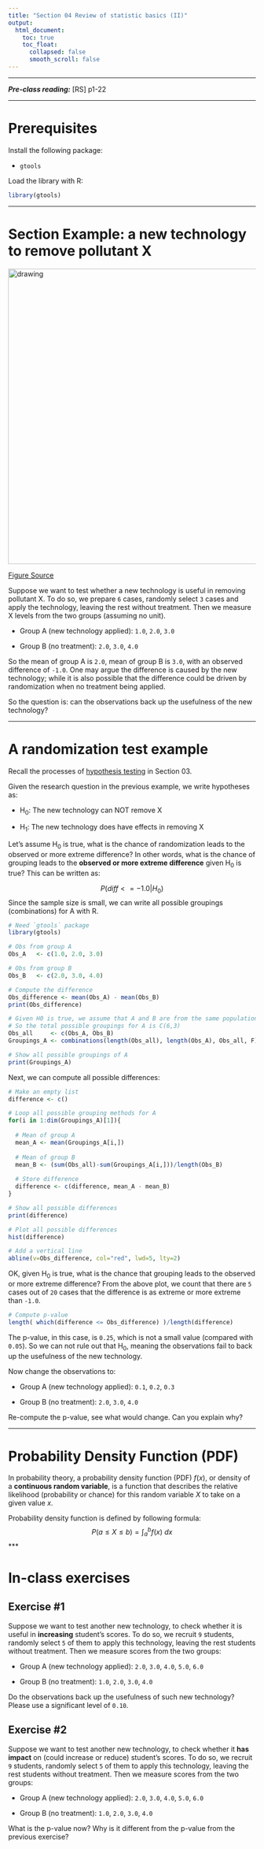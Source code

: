 ---
title: "Section 04 Review of statistic basics (II)"
output:
  html_document:
    toc: true
    toc_float:
      collapsed: false
      smooth_scroll: false
---

***

***Pre-class reading:*** [RS] p1-22 

***

# Prerequisites

Install the following package:

+ `gtools`

Load the library with R:

```{r}
library(gtools)
```

***

# Section Example: a new technology to remove pollutant X

<img src="figs/sampling.jpg" alt="drawing" width="600"/>

[Figure Source](https://www.alamy.com/zouping-china-march-15-2021-agricultural-technicians-take-samples-of-wheat-soil-at-the-jiaoqiao-town-base-of-the-cultivated-land-soil-environmental-quality-improvement-experiment-and-demonstration-project-in-zouping-city-shandong-province-china-march-15-2021-photo-by-dong-naide-costfotosipa-usa-image415007617.html)

Suppose we want to test whether a new technology is useful in removing pollutant X. To do so, we prepare `6` cases, randomly select `3` cases and apply the technology, leaving the rest without treatment. Then we measure X levels from the two groups (assuming no unit).

+ Group A (new technology applied): `1.0`, `2.0`, `3.0`

+ Group B (no treatment): `2.0`, `3.0`, `4.0`

So the mean of group A is `2.0`, mean of group B is `3.0`, with an observed difference of `-1.0`. One may argue the difference is caused by the new technology; while it is also possible that the difference could be driven by randomization when no treatment being applied. 

So the question is: can the observations back up the usefulness of the new technology?

***

# A randomization test example

Recall the processes of [hypothesis testing](https://zhu-group.github.io/ese335/S03.html#Hypothesis_tests) in Section 03.

Given the research question in the previous example, we write hypotheses as:

+ H~0~: The new technology can NOT remove X

+ H~1~: The new technology does have effects in removing X

Let's assume H~0~ is true, what is the chance of randomization leads to the observed or more extreme difference? In other words, what is the chance of grouping leads to the **observed or more extreme difference** given H~0~ is true? This can be written as:

$$P(diff <= -1.0 | H_{0} )$$
Since the sample size is small, we can write all possible groupings (combinations) for A with R.

```{r}
# Need `gtools` package
library(gtools)

# Obs from group A
Obs_A   <- c(1.0, 2.0, 3.0)

# Obs from group B
Obs_B   <- c(2.0, 3.0, 4.0)

# Compute the difference  
Obs_difference <- mean(Obs_A) - mean(Obs_B)
print(Obs_difference)

# Given H0 is true, we assume that A and B are from the same population
# So the total possible groupings for A is C(6,3) 
Obs_all     <- c(Obs_A, Obs_B)
Groupings_A <- combinations(length(Obs_all), length(Obs_A), Obs_all, F)

# Show all possible groupings of A
print(Groupings_A)
```

Next, we can compute all possible differences:

```{r}
# Make an empty list
difference <- c()

# Loop all possible grouping methods for A
for(i in 1:dim(Groupings_A)[1]){
  
  # Mean of group A
  mean_A <- mean(Groupings_A[i,])
  
  # Mean of group B
  mean_B <- (sum(Obs_all)-sum(Groupings_A[i,]))/length(Obs_B)
  
  # Store difference
  difference <- c(difference, mean_A - mean_B)
}

# Show all possible differences
print(difference)

# Plot all possible differences
hist(difference)

# Add a vertical line
abline(v=Obs_difference, col="red", lwd=5, lty=2)
```

OK, given H~0~ is true, what is the chance that grouping leads to the observed or more extreme difference? From the above plot, we count that there are `5` cases out of `20` cases that the difference is as extreme or more extreme than `-1.0`. 

```{r}

# Compute p-value
length( which(difference <= Obs_difference) )/length(difference)
```

The p-value, in this case, is `0.25`, which is not a small value (compared with `0.05`). So we can not rule out that H~0~, meaning the observations fail to back up the usefulness of the new technology.

Now change the observations to:

+ Group A (new technology applied): `0.1`, `0.2`, `0.3`

+ Group B (no treatment): `2.0`, `3.0`, `4.0`

Re-compute the p-value, see what would change. Can you explain why?

***

# Probability Density Function (PDF)

In probability theory, a probability density function (PDF) $f(x)$, or density of a **continuous random variable**, is a function that describes the relative likelihood (probability or chance) for this random variable $X$ to take on a given value $x$.

Probability density function is defined by following formula:
$$ P(a \le X \le b) = \int_a^b f(x) ~ dx $$
***

# In-class exercises

## Exercise #1

Suppose we want to test another new technology, to check whether it is useful in **increasing** student's scores. To do so, we recruit `9` students, randomly select `5` of them to apply this technology, leaving the rest students without treatment. Then we measure scores from the two groups:

+ Group A (new technology applied): `2.0`, `3.0`, `4.0`, `5.0`, `6.0`

+ Group B (no treatment): `1.0`, `2.0`, `3.0`, `4.0`

Do the observations back up the usefulness of such new technology? Please use a significant level of `0.10`.

## Exercise #2

Suppose we want to test another new technology, to check whether it **has impact** on (could increase or reduce) student's scores. To do so, we recruit `9` students, randomly select `5` of them to apply this technology, leaving the rest students without treatment. Then we measure scores from the two groups:

+ Group A (new technology applied): `2.0`, `3.0`, `4.0`, `5.0`, `6.0`

+ Group B (no treatment): `1.0`, `2.0`, `3.0`, `4.0`

What is the p-value now? Why is it different from the p-value from the previous exercise?
